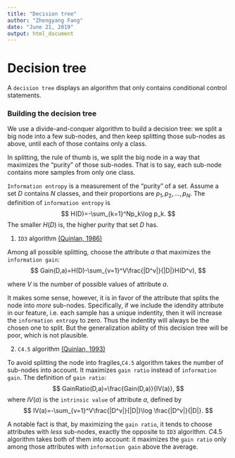 ---
title: "Decision tree"
author: "Zhengyang Fang"
date: "June 21, 2019"
output: html_document
---

# Decision tree

A `decision tree` displays an algorithm that only contains conditional control statements.

### Building the decision tree

We use a divide-and-conquer algorithm to build a decision tree: we split a big node into a few sub-nodes, and then keep splitting those sub-nodes as above, until each of those contains only a class. 

In splitting, the rule of thumb is, we split the big node in a way that maximizes the "purity" of those sub-nodes. That is to say, each sub-node contains more samples from only one class.

`Information entropy` is a measurement of the "purity" of a set. Assume a set $D$ contains $N$ classes, and their proportions are $p_1,p_2,\dots,p_N$. The definition of `information entropy` is
$$
H(D)=-\sum_{k=1}^Np_k\log p_k.
$$
The smaller $H(D)$ is, the higher purity that set $D$ has.

1. `ID3` algorithm [(Quinlan, 1986)](http://hunch.net/~coms-4771/quinlan.pdf)

Among all possible splitting, choose the attribute $a$ that maximizes the `information gain`:
$$
Gain(D,a)=H(D)-\sum_{v=1}^V\frac{|D^v|}{|D|}H(D^v),
$$

where $V$ is the number of possible values of attribute $a$.

It makes some sense, however, it is in favor of the attribute that splits the node into *more* sub-nodes. Specifically, if we include the idendity attribute in our feature, i.e. each sample has a unique indentity, then it will increase the `information entropy` to zero. Thus the indentity will always be the chosen one to split. But the generalization ability of this decision tree will be poor, which is not plausible.

2. `C4.5` algorithm [(Quinlan, 1993)](https://link.springer.com/article/10.1007/BF00993309)

To avoid splitting the node into fragiles,`C4.5` algorithm takes the number of sub-nodes into account. It maximizes `gain ratio` instead of `information gain`. The definition of `gain ratio`:
$$
GainRatio(D,a)=\frac{Gain(D,a)}{IV(a)},
$$
where $IV(a)$ is the `intrinsic value` of attribute $a$, defined by
$$
IV(a)=-\sum_{v=1}^V\frac{|D^v|}{|D|}\log \frac{|D^v|}{|D|}.
$$

A notable fact is that, by maximizing the `gain ratio`, it tends to choose attributes with *less* sub-nodes, exactly the opposite to `ID3` algorithm. $C4.5$ algorithm takes both of them into account: it maximizes the `gain ratio` only among those attributes with `information gain` above the average.


